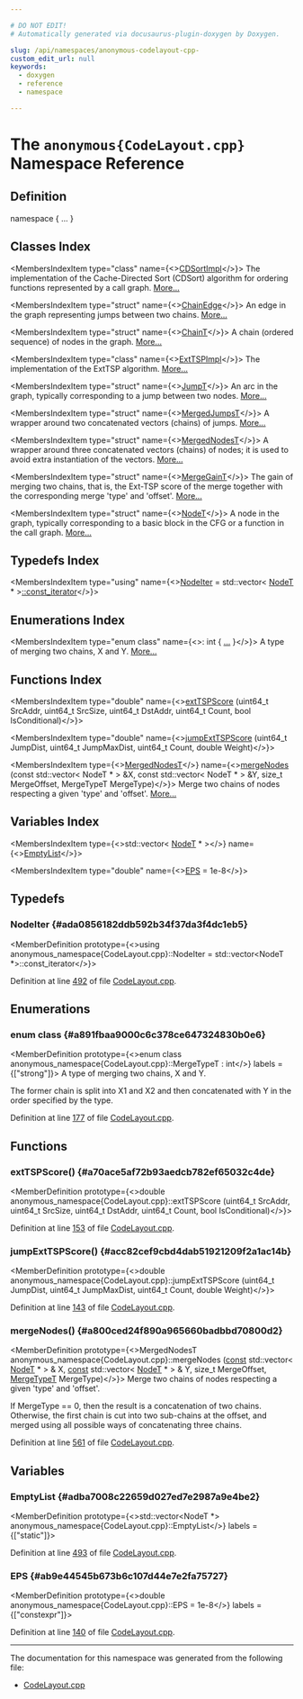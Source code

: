 ```yaml
---

# DO NOT EDIT!
# Automatically generated via docusaurus-plugin-doxygen by Doxygen.

slug: /api/namespaces/anonymous-codelayout-cpp-
custom_edit_url: null
keywords:
  - doxygen
  - reference
  - namespace

---
```





# The `anonymous{CodeLayout.cpp}` Namespace Reference

<DoxygenPage pluginConfig={pluginConfig}>



## Definition

<CodeBlock>namespace &#123; ... &#125;</CodeBlock>

## Classes Index

<MembersIndex>

<MembersIndexItem
  type="class"
  name={<><a href="/docs/api/classes/anonymous-namespace-codelayout-cpp-/cdsortimpl">CDSortImpl</a></>}>
The implementation of the Cache-Directed Sort (CDSort) algorithm for ordering functions represented by a call graph. <a href="/docs/api/classes/anonymous-namespace-codelayout-cpp-/cdsortimpl/#details">More...</a>
</MembersIndexItem>

<MembersIndexItem
  type="struct"
  name={<><a href="/docs/api/structs/anonymous-namespace-codelayout-cpp-/chainedge">ChainEdge</a></>}>
An edge in the graph representing jumps between two chains. <a href="/docs/api/structs/anonymous-namespace-codelayout-cpp-/chainedge/#details">More...</a>
</MembersIndexItem>

<MembersIndexItem
  type="struct"
  name={<><a href="/docs/api/structs/anonymous-namespace-codelayout-cpp-/chaint">ChainT</a></>}>
A chain (ordered sequence) of nodes in the graph. <a href="/docs/api/structs/anonymous-namespace-codelayout-cpp-/chaint/#details">More...</a>
</MembersIndexItem>

<MembersIndexItem
  type="class"
  name={<><a href="/docs/api/classes/anonymous-namespace-codelayout-cpp-/exttspimpl">ExtTSPImpl</a></>}>
The implementation of the ExtTSP algorithm. <a href="/docs/api/classes/anonymous-namespace-codelayout-cpp-/exttspimpl/#details">More...</a>
</MembersIndexItem>

<MembersIndexItem
  type="struct"
  name={<><a href="/docs/api/structs/anonymous-namespace-codelayout-cpp-/jumpt">JumpT</a></>}>
An arc in the graph, typically corresponding to a jump between two nodes. <a href="/docs/api/structs/anonymous-namespace-codelayout-cpp-/jumpt/#details">More...</a>
</MembersIndexItem>

<MembersIndexItem
  type="struct"
  name={<><a href="/docs/api/structs/anonymous-namespace-codelayout-cpp-/mergedjumpst">MergedJumpsT</a></>}>
A wrapper around two concatenated vectors (chains) of jumps. <a href="/docs/api/structs/anonymous-namespace-codelayout-cpp-/mergedjumpst/#details">More...</a>
</MembersIndexItem>

<MembersIndexItem
  type="struct"
  name={<><a href="/docs/api/structs/anonymous-namespace-codelayout-cpp-/mergednodest">MergedNodesT</a></>}>
A wrapper around three concatenated vectors (chains) of nodes; it is used to avoid extra instantiation of the vectors. <a href="/docs/api/structs/anonymous-namespace-codelayout-cpp-/mergednodest/#details">More...</a>
</MembersIndexItem>

<MembersIndexItem
  type="struct"
  name={<><a href="/docs/api/structs/anonymous-namespace-codelayout-cpp-/mergegaint">MergeGainT</a></>}>
The gain of merging two chains, that is, the Ext-TSP score of the merge together with the corresponding merge &#39;type&#39; and &#39;offset&#39;. <a href="/docs/api/structs/anonymous-namespace-codelayout-cpp-/mergegaint/#details">More...</a>
</MembersIndexItem>

<MembersIndexItem
  type="struct"
  name={<><a href="/docs/api/structs/anonymous-namespace-codelayout-cpp-/nodet">NodeT</a></>}>
A node in the graph, typically corresponding to a basic block in the CFG or a function in the call graph. <a href="/docs/api/structs/anonymous-namespace-codelayout-cpp-/nodet/#details">More...</a>
</MembersIndexItem>

</MembersIndex>

## Typedefs Index

<MembersIndex>

<MembersIndexItem
  type="using"
  name={<><a href="#ada0856182ddb592b34f37da3f4dc1eb5">NodeIter</a> = std::vector&lt; <a href="/docs/api/structs/anonymous-namespace-codelayout-cpp-/nodet">NodeT</a> &#42; &gt;<a href="/docs/api/classes/llvm/smallvectorimpl">::const&#95;iterator</a></>}>
</MembersIndexItem>

</MembersIndex>

## Enumerations Index

<MembersIndex>

<MembersIndexItem
  type="enum class"
  name={<>: int &#123; <a href="#a891fbaa9000c6c378ce647324830b0e6">...</a> &#125;</>}>
A type of merging two chains, X and Y. <a href="#a891fbaa9000c6c378ce647324830b0e6">More...</a>
</MembersIndexItem>

</MembersIndex>

## Functions Index

<MembersIndex>

<MembersIndexItem
  type="double"
  name={<><a href="#a70ace5af72b93aedcb782ef65032c4de">extTSPScore</a> (uint64&#95;t SrcAddr, uint64&#95;t SrcSize, uint64&#95;t DstAddr, uint64&#95;t Count, bool IsConditional)</>}>
</MembersIndexItem>

<MembersIndexItem
  type="double"
  name={<><a href="#acc82cef9cbd4dab51921209f2a1ac14b">jumpExtTSPScore</a> (uint64&#95;t JumpDist, uint64&#95;t JumpMaxDist, uint64&#95;t Count, double Weight)</>}>
</MembersIndexItem>

<MembersIndexItem
  type={<><a href="/docs/api/structs/anonymous-namespace-codelayout-cpp-/mergednodest">MergedNodesT</a></>}
  name={<><a href="#a800ced24f890a965660badbbd70800d2">mergeNodes</a> (const std::vector&lt; NodeT &#42; &gt; &amp;X, const std::vector&lt; NodeT &#42; &gt; &amp;Y, size&#95;t MergeOffset, MergeTypeT MergeType)</>}>
Merge two chains of nodes respecting a given &#39;type&#39; and &#39;offset&#39;. <a href="#a800ced24f890a965660badbbd70800d2">More...</a>
</MembersIndexItem>

</MembersIndex>

## Variables Index

<MembersIndex>

<MembersIndexItem
  type={<>std::vector&lt; <a href="/docs/api/structs/anonymous-namespace-codelayout-cpp-/nodet">NodeT</a> &#42; &gt;</>}
  name={<><a href="#adba7008c22659d027ed7e2987a9e4be2">EmptyList</a></>}>
</MembersIndexItem>

<MembersIndexItem
  type="double"
  name={<><a href="#ab9e44545b673b6c107d44e7e2fa75727">EPS</a> = 1e-8</>}>
</MembersIndexItem>

</MembersIndex>


<SectionDefinition>

## Typedefs

### NodeIter {#ada0856182ddb592b34f37da3f4dc1eb5}

<MemberDefinition
  prototype={<>using anonymous&#95;namespace&#123;CodeLayout.cpp&#125;::NodeIter =  std::vector&lt;NodeT &#42;&gt;::const&#95;iterator</>}>

Definition at line <a href="/docs/api/files/lib/lib/transforms/lib/transforms/utils/codelayout-cpp/#l00492">492</a> of file <a href="/docs/api/files/lib/lib/transforms/lib/transforms/utils/codelayout-cpp">CodeLayout.cpp</a>.
</MemberDefinition>

</SectionDefinition>

<SectionDefinition>

## Enumerations

### enum class  {#a891fbaa9000c6c378ce647324830b0e6}

<MemberDefinition
  prototype={<>enum class anonymous_namespace&#123;CodeLayout.cpp&#125;::MergeTypeT : int</>}
 labels = {["strong"]}>
A type of merging two chains, X and Y.

<EnumerationList title="Enumeration values">

<Link id="a891fbaa9000c6c378ce647324830b0e6a72fa45c61dc40121aa4b4dcc30e90820" />
<EnumerationListItem name="X_Y">

</EnumerationListItem>

<Link id="a891fbaa9000c6c378ce647324830b0e6afeb017af50619530f4425e4e3589daf4" />
<EnumerationListItem name="Y_X">

</EnumerationListItem>

<Link id="a891fbaa9000c6c378ce647324830b0e6ae2695a1ee61f06b989afe801282dd43d" />
<EnumerationListItem name="X1_Y_X2">

</EnumerationListItem>

<Link id="a891fbaa9000c6c378ce647324830b0e6a72f1dd34dd1257167754a0d65ae72a49" />
<EnumerationListItem name="Y_X2_X1">

</EnumerationListItem>

<Link id="a891fbaa9000c6c378ce647324830b0e6a9d20ddbb9d2f9e8166a4269812114e0d" />
<EnumerationListItem name="X2_X1_Y">

</EnumerationListItem>

</EnumerationList>

The former chain is split into X1 and X2 and then concatenated with Y in the order specified by the type.

Definition at line <a href="/docs/api/files/lib/lib/transforms/lib/transforms/utils/codelayout-cpp/#l00177">177</a> of file <a href="/docs/api/files/lib/lib/transforms/lib/transforms/utils/codelayout-cpp">CodeLayout.cpp</a>.
</MemberDefinition>

</SectionDefinition>

<SectionDefinition>

## Functions

### extTSPScore() {#a70ace5af72b93aedcb782ef65032c4de}

<MemberDefinition
  prototype={<>double anonymous&#95;namespace&#123;CodeLayout.cpp&#125;::extTSPScore (uint64&#95;t SrcAddr, uint64&#95;t SrcSize, uint64&#95;t DstAddr, uint64&#95;t Count, bool IsConditional)</>}>

Definition at line <a href="/docs/api/files/lib/lib/transforms/lib/transforms/utils/codelayout-cpp/#l00153">153</a> of file <a href="/docs/api/files/lib/lib/transforms/lib/transforms/utils/codelayout-cpp">CodeLayout.cpp</a>.
</MemberDefinition>

### jumpExtTSPScore() {#acc82cef9cbd4dab51921209f2a1ac14b}

<MemberDefinition
  prototype={<>double anonymous&#95;namespace&#123;CodeLayout.cpp&#125;::jumpExtTSPScore (uint64&#95;t JumpDist, uint64&#95;t JumpMaxDist, uint64&#95;t Count, double Weight)</>}>

Definition at line <a href="/docs/api/files/lib/lib/transforms/lib/transforms/utils/codelayout-cpp/#l00143">143</a> of file <a href="/docs/api/files/lib/lib/transforms/lib/transforms/utils/codelayout-cpp">CodeLayout.cpp</a>.
</MemberDefinition>

### mergeNodes() {#a800ced24f890a965660badbbd70800d2}

<MemberDefinition
  prototype={<>MergedNodesT anonymous&#95;namespace&#123;CodeLayout.cpp&#125;::mergeNodes (<a href="/docs/api/files/lib/lib/target/lib/target/aarch64/aarch64promoteconstant-cpp/#a90f8350fecae261c25be85d38b451bff">const</a> std::vector&lt; <a href="/docs/api/structs/anonymous-namespace-codelayout-cpp-/nodet">NodeT</a> &#42; &gt; &amp; X, <a href="/docs/api/files/lib/lib/target/lib/target/aarch64/aarch64promoteconstant-cpp/#a90f8350fecae261c25be85d38b451bff">const</a> std::vector&lt; <a href="/docs/api/structs/anonymous-namespace-codelayout-cpp-/nodet">NodeT</a> &#42; &gt; &amp; Y, size&#95;t MergeOffset, <a href="#a891fbaa9000c6c378ce647324830b0e6">MergeTypeT</a> MergeType)</>}>
Merge two chains of nodes respecting a given &#39;type&#39; and &#39;offset&#39;.

If MergeType == 0, then the result is a concatenation of two chains. Otherwise, the first chain is cut into two sub-chains at the offset, and merged using all possible ways of concatenating three chains.

Definition at line <a href="/docs/api/files/lib/lib/transforms/lib/transforms/utils/codelayout-cpp/#l00561">561</a> of file <a href="/docs/api/files/lib/lib/transforms/lib/transforms/utils/codelayout-cpp">CodeLayout.cpp</a>.
</MemberDefinition>

</SectionDefinition>

<SectionDefinition>

## Variables

### EmptyList {#adba7008c22659d027ed7e2987a9e4be2}

<MemberDefinition
  prototype={<>std::vector&lt;NodeT &#42;&gt; anonymous&#95;namespace&#123;CodeLayout.cpp&#125;::EmptyList</>}
  labels = {["static"]}>

Definition at line <a href="/docs/api/files/lib/lib/transforms/lib/transforms/utils/codelayout-cpp/#l00493">493</a> of file <a href="/docs/api/files/lib/lib/transforms/lib/transforms/utils/codelayout-cpp">CodeLayout.cpp</a>.
</MemberDefinition>

### EPS {#ab9e44545b673b6c107d44e7e2fa75727}

<MemberDefinition
  prototype={<>double anonymous&#95;namespace&#123;CodeLayout.cpp&#125;::EPS = 1e-8</>}
  labels = {["constexpr"]}>

Definition at line <a href="/docs/api/files/lib/lib/transforms/lib/transforms/utils/codelayout-cpp/#l00140">140</a> of file <a href="/docs/api/files/lib/lib/transforms/lib/transforms/utils/codelayout-cpp">CodeLayout.cpp</a>.
</MemberDefinition>

</SectionDefinition>

<hr/>

The documentation for this namespace was generated from the following file:

<ul>
<li><a href="/docs/api/files/lib/lib/transforms/lib/transforms/utils/codelayout-cpp">CodeLayout.cpp</a></li>
</ul>

</DoxygenPage>
